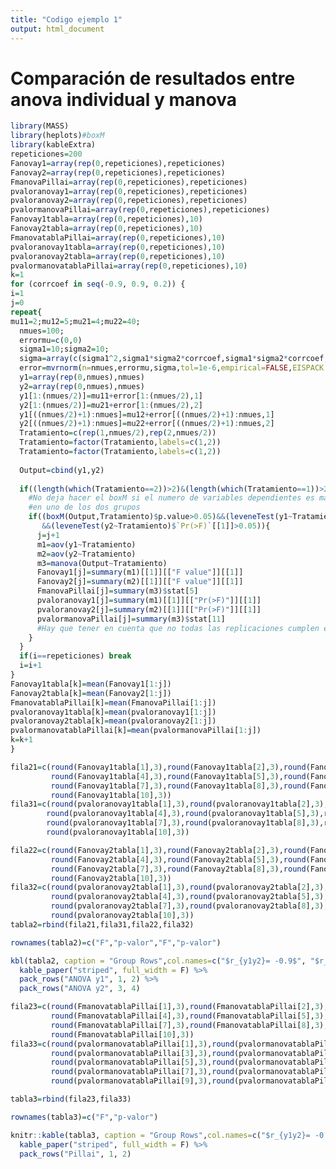 ---
title: "Codigo ejemplo 1"
output: html_document
---
# Comparación de resultados entre anova individual y manova

```{r}
library(MASS)
library(heplots)#boxM
library(kableExtra)
repeticiones=200
Fanovay1=array(rep(0,repeticiones),repeticiones)
Fanovay2=array(rep(0,repeticiones),repeticiones)
FmanovaPillai=array(rep(0,repeticiones),repeticiones)
pvaloranovay1=array(rep(0,repeticiones),repeticiones)
pvaloranovay2=array(rep(0,repeticiones),repeticiones)
pvalormanovaPillai=array(rep(0,repeticiones),repeticiones)
Fanovay1tabla=array(rep(0,repeticiones),10)
Fanovay2tabla=array(rep(0,repeticiones),10)
FmanovatablaPillai=array(rep(0,repeticiones),10)
pvaloranovay1tabla=array(rep(0,repeticiones),10)
pvaloranovay2tabla=array(rep(0,repeticiones),10)
pvalormanovatablaPillai=array(rep(0,repeticiones),10)
k=1
for (corrcoef in seq(-0.9, 0.9, 0.2)) {
i=1
j=0
repeat{
mu11=2;mu12=5;mu21=4;mu22=40;
  nmues=100;
  errormu=c(0,0)
  sigma1=10;sigma2=10;
  sigma=array(c(sigma1^2,sigma1*sigma2*corrcoef,sigma1*sigma2*corrcoef,sigma2^2),c(2,2))
  error=mvrnorm(n=nmues,errormu,sigma,tol=1e-6,empirical=FALSE,EISPACK = FALSE)
  y1=array(rep(0,nmues),nmues)
  y2=array(rep(0,nmues),nmues)
  y1[1:(nmues/2)]=mu11+error[1:(nmues/2),1]
  y2[1:(nmues/2)]=mu21+error[1:(nmues/2),2]
  y1[((nmues/2)+1):nmues]=mu12+error[((nmues/2)+1):nmues,1]
  y2[((nmues/2)+1):nmues]=mu22+error[((nmues/2)+1):nmues,2]
  Tratamiento=c(rep(1,nmues/2),rep(2,nmues/2))
  Tratamiento=factor(Tratamiento,labels=c(1,2))
  Tratamiento=factor(Tratamiento,labels=c(1,2))
  
  Output=cbind(y1,y2)
  
  if((length(which(Tratamiento==2))>2)&(length(which(Tratamiento==1))>2)){
    #No deja hacer el boxM si el numero de variables dependientes es mayor o igual que las observaciones
    #en uno de los dos grupos
    if((boxM(Output,Tratamiento)$p.value>0.05)&&(leveneTest(y1~Tratamiento)$`Pr(>F)`[[1]]>0.05)
       &&(leveneTest(y2~Tratamiento)$`Pr(>F)`[[1]]>0.05)){
      j=j+1
      m1=aov(y1~Tratamiento)
      m2=aov(y2~Tratamiento)
      m3=manova(Output~Tratamiento)
      Fanovay1[j]=summary(m1)[[1]][["F value"]][[1]] 
      Fanovay2[j]=summary(m2)[[1]][["F value"]][[1]] 
      FmanovaPillai[j]=summary(m3)$stat[5]
      pvaloranovay1[j]=summary(m1)[[1]][["Pr(>F)"]][[1]] 
      pvaloranovay2[j]=summary(m2)[[1]][["Pr(>F)"]][[1]] 
      pvalormanovaPillai[j]=summary(m3)$stat[11]
      #Hay que tener en cuenta que no todas las replicaciones cumplen el if
    }
  }
  if(i==repeticiones) break
  i=i+1
}
Fanovay1tabla[k]=mean(Fanovay1[1:j])
Fanovay2tabla[k]=mean(Fanovay2[1:j])
FmanovatablaPillai[k]=mean(FmanovaPillai[1:j])
pvaloranovay1tabla[k]=mean(pvaloranovay1[1:j])
pvaloranovay2tabla[k]=mean(pvaloranovay2[1:j])
pvalormanovatablaPillai[k]=mean(pvalormanovaPillai[1:j])
k=k+1
}

fila21=c(round(Fanovay1tabla[1],3),round(Fanovay1tabla[2],3),round(Fanovay1tabla[3],3),
         round(Fanovay1tabla[4],3),round(Fanovay1tabla[5],3),round(Fanovay1tabla[6],3),
         round(Fanovay1tabla[7],3),round(Fanovay1tabla[8],3),round(Fanovay1tabla[9],3),
         round(Fanovay1tabla[10],3))
fila31=c(round(pvaloranovay1tabla[1],3),round(pvaloranovay1tabla[2],3),round(pvaloranovay1tabla[3],3),
        round(pvaloranovay1tabla[4],3),round(pvaloranovay1tabla[5],3),round(pvaloranovay1tabla[6],3),
        round(pvaloranovay1tabla[7],3),round(pvaloranovay1tabla[8],3),round(pvaloranovay1tabla[9],3),
        round(pvaloranovay1tabla[10],3))

fila22=c(round(Fanovay2tabla[1],3),round(Fanovay2tabla[2],3),round(Fanovay2tabla[3],3),
         round(Fanovay2tabla[4],3),round(Fanovay2tabla[5],3),round(Fanovay2tabla[6],3),
         round(Fanovay2tabla[7],3),round(Fanovay2tabla[8],3),round(Fanovay2tabla[9],3),
         round(Fanovay2tabla[10],3))
fila32=c(round(pvaloranovay2tabla[1],3),round(pvaloranovay2tabla[2],3),round(pvaloranovay2tabla[3],3),
         round(pvaloranovay2tabla[4],3),round(pvaloranovay2tabla[5],3),round(pvaloranovay2tabla[6],3),
         round(pvaloranovay2tabla[7],3),round(pvaloranovay2tabla[8],3),round(pvaloranovay2tabla[9],3),
         round(pvaloranovay2tabla[10],3))
tabla2=rbind(fila21,fila31,fila22,fila32)

rownames(tabla2)=c("F","p-valor","F","p-valor")

kbl(tabla2, caption = "Group Rows",col.names=c("$r_{y1y2}= -0.9$", "$r_{y1y2}= -0.7$", "$r_{y1y2}= -0.5$","$r_{y1y2}= -0.3$", "$r_{y1y2}= -0.1$","$r_{y1y2}= 0.1$", "$r_{y1y2}= 0.3$","$r_{y1y2}= 0.5$","$r_{y1y2}= 0.7$","$r_{y1y2}= 0.9$")) %>%
  kable_paper("striped", full_width = F) %>%
  pack_rows("ANOVA y1", 1, 2) %>%
  pack_rows("ANOVA y2", 3, 4)

fila23=c(round(FmanovatablaPillai[1],3),round(FmanovatablaPillai[2],3),round(FmanovatablaPillai[3],3),
         round(FmanovatablaPillai[4],3),round(FmanovatablaPillai[5],3),round(FmanovatablaPillai[6],3),
         round(FmanovatablaPillai[7],3),round(FmanovatablaPillai[8],3),round(FmanovatablaPillai[9],3),
         round(FmanovatablaPillai[10],3))
fila33=c(round(pvalormanovatablaPillai[1],3),round(pvalormanovatablaPillai[2],3),
         round(pvalormanovatablaPillai[3],3),round(pvalormanovatablaPillai[4],3),
         round(pvalormanovatablaPillai[5],3),round(pvalormanovatablaPillai[6],3),
         round(pvalormanovatablaPillai[7],3),round(pvalormanovatablaPillai[8],3),
         round(pvalormanovatablaPillai[9],3),round(pvalormanovatablaPillai[10],3))

tabla3=rbind(fila23,fila33)

rownames(tabla3)=c("F","p-valor")

knitr::kable(tabla3, caption = "Group Rows",col.names=c("$r_{y1y2}= -0.9$", "$r_{y1y2}= -0.7$", "$r_{y1y2}= -0.5$","$r_{y1y2}= -0.3$", "$r_{y1y2}= -0.1$","$r_{y1y2}= 0.1$", "$r_{y1y2}= 0.3$","$r_{y1y2}= 0.5$","$r_{y1y2}= 0.7$","$r_{y1y2}= 0.9$")) %>%
  kable_paper("striped", full_width = F) %>%
  pack_rows("Pillai", 1, 2) 

```

